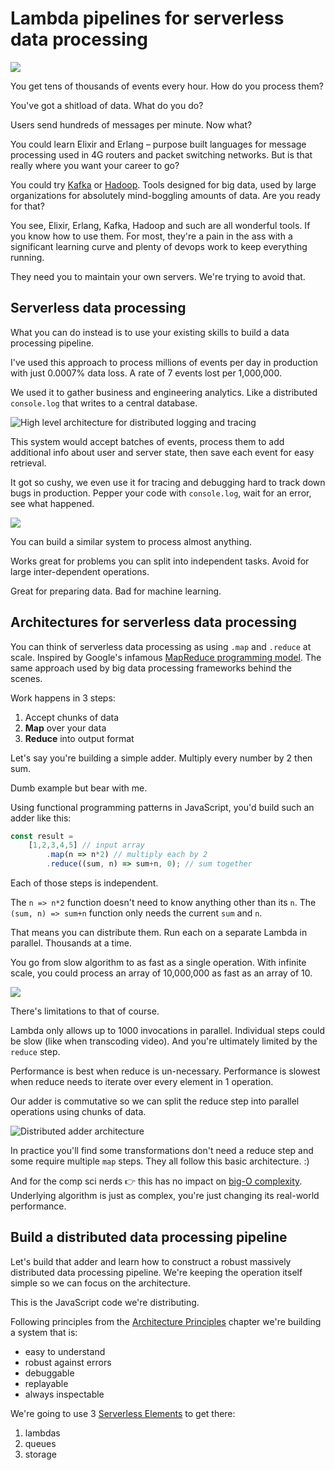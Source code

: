 


# Lambda pipelines for serverless data processing

![](../images/chapter_headers/lambda-workflows.svg)

You get tens of thousands of events every hour. How do you process them?

You've got a shitload of data. What do you do?

Users send hundreds of messages per minute. Now what?

You could learn Elixir and Erlang – purpose built languages for message processing used in 4G routers and packet switching networks. But is that really where you want your career to go?

You could try [Kafka](https://kafka.apache.org/) or [Hadoop](https://hadoop.apache.org/). Tools designed for big data, used by large organizations for absolutely mind-boggling amounts of data. Are you ready for that?

You see, Elixir, Erlang, Kafka, Hadoop and such are all wonderful tools. If you know how to use them. For most, they're a pain in the ass with a significant learning curve and plenty of devops work to keep everything running.

They need you to maintain your own servers. We're trying to avoid that.

## Serverless data processing

What you can do instead is to use your existing skills to build a data processing pipeline.

I've used this approach to process millions of events per day in production with just 0.0007% data loss. A rate of 7 events lost per 1,000,000.

We used it to gather business and engineering analytics. Like a distributed `console.log` that writes to a central database.

![High level architecture for distributed logging and tracing](../images/distributed-logging.png)

This system would accept batches of events, process them to add additional info about user and server state, then save each event for easy retrieval.

It got so cushy, we even use it for tracing and debugging hard to track down bugs in production. Pepper your code with `console.log`, wait for an error, see what happened.

![](giphy:perfection)

You can build a similar system to process almost anything.

Works great for problems you can split into independent tasks. Avoid for large inter-dependent operations.

Great for preparing data. Bad for machine learning.

<div id="lock" />

## Architectures for serverless data processing

You can think of serverless data processing as using `.map` and `.reduce` at scale. Inspired by Google's infamous [MapReduce programming model](https://en.wikipedia.org/wiki/MapReduce). The same approach used by big data processing frameworks behind the scenes.

Work happens in 3 steps:

1. Accept chunks of data
2. **Map** over your data
3. **Reduce** into output format

Let's say you're building a simple adder. Multiply every number by 2 then sum.

Dumb example but bear with me.

Using functional programming patterns in JavaScript, you'd build such an adder like this:

```javascript
const result = 
	[1,2,3,4,5] // input array
		.map(n => n*2) // multiply each by 2
		.reduce((sum, n) => sum+n, 0); // sum together
```

Each of those steps is independent. 

The `n => n*2` function doesn't need to know anything other than its `n`. The `(sum, n) => sum+n` function only needs the current `sum` and `n`.

That means you can distribute them. Run each on a separate Lambda in parallel. Thousands at a time.

You go from slow algorithm to as fast as a single operation. With infinite scale, you could process an array of 10,000,000 as fast as an array of 10.

![](giphy:mind_blown)

There's limitations to that of course.

Lambda only allows up to 1000 invocations in parallel. Individual steps could be slow (like when transcoding video). And you're ultimately limited by the `reduce` step.

Performance is best when reduce is un-necessary. Performance is slowest when reduce needs to iterate over every element in 1 operation.

Our adder is commutative so we can split the reduce step into parallel operations using chunks of data.

![Distributed adder architecture](../images/processing-architecture.png)

In practice you'll find some transformations don't need a reduce step and some require multiple `map` steps. They all follow this basic architecture. :)

And for the comp sci nerds 👉 this has no impact on [big-O complexity](https://en.wikipedia.org/wiki/Big_O_notation). Underlying algorithm is just as complex, you're just changing its real-world performance.

## Build a distributed data processing pipeline

Let's build that adder and learn how to construct a robust massively distributed data processing pipeline. We're keeping the operation itself simple so we can focus on the architecture.

This is the JavaScript code we're distributing.

Following principles from the [Architecture Principles](/serverless-architecture-principles) chapter we're building a system that is:

- easy to understand
- robust against errors
- debuggable
- replayable
- always inspectable

We're going to use 3 [Serverless Elements](/serverless-elements) to get there:

1. lambdas
2. queues
3. storage

